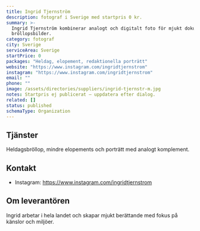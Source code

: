 ```yaml
---
title: Ingrid Tjernström
description: fotograf i Sverige med startpris 0 kr.
summary: >-
  Ingrid Tjernström kombinerar analogt och digitalt foto för mjukt dokumentära
  bröllopsbilder.
category: fotograf
city: Sverige
serviceArea: Sverige
startPrice: 0
packages: "Heldag, elopement, redaktionella porträtt"
website: "https://www.instagram.com/ingridtjernstrom"
instagram: "https://www.instagram.com/ingridtjernstrom"
email: ""
phone: ""
image: /assets/directories/suppliers/ingrid-tjernstr-m.jpg
notes: Startpris ej publicerat – uppdatera efter dialog.
related: []
status: published
schemaType: Organization
---
```


## Tjänster

Heldagsbröllop, mindre elopements och porträtt med analogt komplement.

## Kontakt

- Instagram: https://www.instagram.com/ingridtjernstrom

## Om leverantören

Ingrid arbetar i hela landet och skapar mjukt berättande med fokus på känslor och miljöer.
